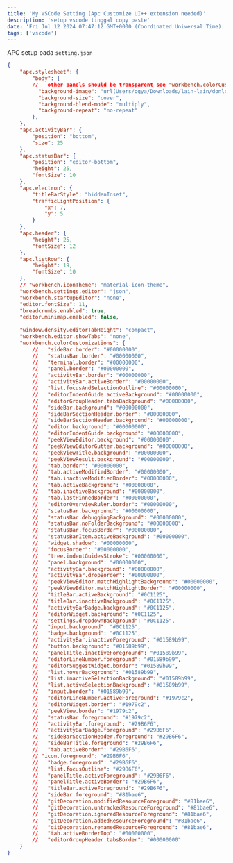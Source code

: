 ```yaml
---
title: 'My VSCode Setting (Apc Customize UI++ extension needed)'
description: 'setup vscode tinggal copy paste'
date: 'Fri Jul 12 2024 07:47:12 GMT+0000 (Coordinated Universal Time)'
tags: ['vscode']
---
```



APC setup pada ``setting.json``
```json
{
	"apc.stylesheet": {
        "body": {
        //   other panels should be transparent see "workbench.colorCustomizations"
          "background-image": "url(Users/ogya/Downloads/lain-lain/donlodan/arriety.jpg), linear-gradient(to top,rgba(0, 0, 0, 0.6), rgba(0, 0, 0, 0.3))",
          "background-size": "cover",
          "background-blend-mode": "multiply",
          "background-repeat": "no-repeat"
        },
    },
    "apc.activityBar": {
		"position": "bottom",
		"size": 25
    },
    "apc.statusBar": {
		"position": "editor-bottom",
		"height": 25,
		"fontSize": 10
    },
    "apc.electron": {
    	"titleBarStyle": "hiddenInset",
		"trafficLightPosition": {
			"x": 7,
			"y": 5
		}
    },
    "apc.header": {
		"height": 25,
		"fontSize": 12
    },
    "apc.listRow": {
		"height": 19,
		"fontSize": 10
    },
    // "workbench.iconTheme": "material-icon-theme",
    "workbench.settings.editor": "json",
    "workbench.startupEditor": "none",
    "editor.fontSize": 11,
    "breadcrumbs.enabled": true,
    "editor.minimap.enabled": false,
    
    "window.density.editorTabHeight": "compact",
    "workbench.editor.showTabs": "none",
    "workbench.colorCustomizations": {
		//   "sideBar.border": "#00000000",
		//   "statusBar.border": "#00000000",
		//   "terminal.border": "#00000000",
		//   "panel.border": "#00000000",
		//   "activityBar.border": "#00000000",
		//   "activityBar.activeBorder": "#00000000",
		//   "list.focusAndSelectionOutline": "#00000000",
		//   "editorIndentGuide.activeBackground": "#00000000",
		//   "editorGroupHeader.tabsBackground": "#00000000",
		//   "sideBar.background": "#00000000",
		//   "sideBarSectionHeader.border": "#00000000",
		//   "sideBarSectionHeader.background": "#00000000",
		//   "editor.background": "#00000000",
		//   "editorIndentGuide.background": "#00000000",
		//   "peekViewEditor.background": "#00000000",
		//   "peekViewEditorGutter.background": "#00000000",
		//   "peekViewTitle.background": "#00000000",
		//   "peekViewResult.background": "#00000000",
		//   "tab.border": "#00000000",
		//   "tab.activeModifiedBorder": "#00000000",
		//   "tab.inactiveModifiedBorder": "#00000000",
		//   "tab.activeBackground": "#00000000",
		//   "tab.inactiveBackground": "#00000000",
		//   "tab.lastPinnedBorder": "#00000000",
		//   "editorOverviewRuler.border": "#00000000",
		//   "statusBar.background": "#00000000",
		//   "statusBar.debuggingBackground": "#00000000",
		//   "statusBar.noFolderBackground": "#00000000",
		//   "statusBar.focusBorder": "#00000000",
		//   "statusBarItem.activeBackground": "#00000000",
		//   "widget.shadow": "#00000000",
		//   "focusBorder": "#00000000",
		//   "tree.indentGuidesStroke": "#00000000",
		//   "panel.background": "#00000000",
		//   "activityBar.background": "#00000000",
		//   "activityBar.dropBorder": "#00000000",
		//   "peekViewEditor.matchHighlightBackground": "#00000000",
		//   "peekViewEditor.matchHighlightBorder": "#00000000",
		//   "titleBar.activeBackground": "#0C1125",
		//   "titleBar.inactiveBackground": "#0C1125",
		//   "activityBarBadge.background": "#0C1125",
		//   "editorWidget.background": "#0C1125",
		//   "settings.dropdownBackground": "#0C1125",
		//   "input.background": "#0C1125",
		//   "badge.background": "#0C1125",
		//   "activityBar.inactiveForeground": "#01589b99",
		//   "button.background": "#01589b99",
		//   "panelTitle.inactiveForeground": "#01589b99",
		//   "editorLineNumber.foreground": "#01589b99",
		//   "editorSuggestWidget.border": "#01589b99",
		//   "list.hoverBackground": "#01589b99",
		//   "list.inactiveSelectionBackground": "#01589b99",
		//   "list.activeSelectionBackground": "#01589b99",
		//   "input.border": "#01589b99",
		//   "editorLineNumber.activeForeground": "#1979c2",
		//   "editorWidget.border": "#1979c2",
		//   "peekView.border": "#1979c2",
		//   "statusBar.foreground": "#1979c2",
		//   "activityBar.foreground": "#29B6F6",
		//   "activityBarBadge.foreground": "#29B6F6",
		//   "sideBarSectionHeader.foreground": "#29B6F6",
		//   "sideBarTitle.foreground": "#29B6F6",
		//   "tab.activeBorder": "#29B6F6",
		// "icon.foreground": "#29B6F6",
		//   "badge.foreground": "#29B6F6",
		//   "list.focusOutline": "#29B6F6",
		//   "panelTitle.activeForeground": "#29B6F6",
		//   "panelTitle.activeBorder": "#29B6F6",
		//   "titleBar.activeForeground": "#29B6F6",
		//   "sideBar.foreground": "#81bae6",
		//   "gitDecoration.modifiedResourceForeground": "#81bae6",
		//   "gitDecoration.untrackedResourceForeground": "#81bae6",
		//   "gitDecoration.ignoredResourceForeground": "#81bae6",
		//   "gitDecoration.addedResourceForeground": "#81bae6",
		//   "gitDecoration.renamedResourceForeground": "#81bae6",
		//   "tab.activeBorderTop": "#00000000",
		//   "editorGroupHeader.tabsBorder": "#00000000"
    }
}
```
